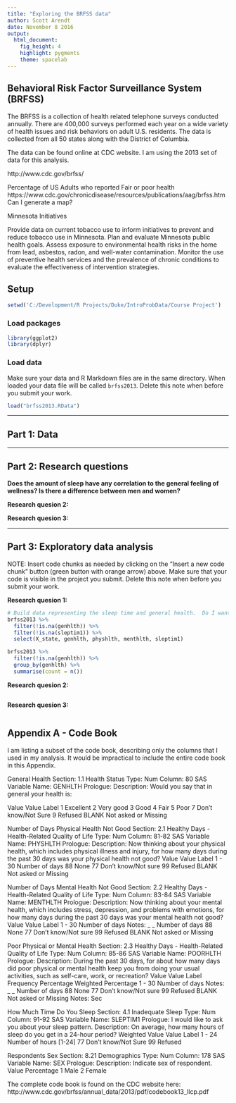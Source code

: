 ```yaml
---
title: "Exploring the BRFSS data"
author: Scott Arendt
date: November 8 2016
output: 
  html_document: 
    fig_height: 4
    highlight: pygments
    theme: spacelab
---
```


## Behavioral Risk Factor Surveillance System (BRFSS)

The BRFSS is a collection of health related telephone surveys conducted annually.  There are 400,000 surveys performed each year on a wide variety of health issues and risk behaviors on adult U.S. residents.  The data is collected from all 50 states along with the District of Columbia.

The data can be found online at CDC website.  I am using the 2013 set of data for this analysis.

http://www.cdc.gov/brfss/

Percentage of US Adults who reported Fair or poor health
https://www.cdc.gov/chronicdisease/resources/publications/aag/brfss.htm
Can I generate a map?


Minnesota Initiatives

Provide data on current tobacco use to inform initiatives to prevent and reduce tobacco use in Minnesota.
Plan and evaluate Minnesota public health goals.
Assess exposure to environmental health risks in the home from lead, asbestos, radon, and well-water contamination.
Monitor the use of preventive health services and the prevalence of chronic conditions to evaluate the effectiveness of intervention strategies.

## Setup

```r
setwd('C:/Development/R Projects/Duke/IntroProbData/Course Project')
```

### Load packages

```r
library(ggplot2)
library(dplyr)
```

### Load data

Make sure your data and R Markdown files are in the same directory. When loaded
your data file will be called `brfss2013`. Delete this note when before you submit 
your work. 

```r
load("brfss2013.RData")
```



* * *

## Part 1: Data


* * *

## Part 2: Research questions

**Does the amount of sleep have any correlation to the general feeling of wellness?  Is there a difference between men and women?**



**Research quesion 2:**

**Research quesion 3:**


* * *

## Part 3: Exploratory data analysis

NOTE: Insert code chunks as needed by clicking on the "Insert a new code chunk" 
button (green button with orange arrow) above. Make sure that your code is visible
in the project you submit. Delete this note when before you submit your work.

**Research quesion 1:**

```r
# Build data representing the sleep time and general health.  Do I want to include physical and mental health days
brfss2013 %>%
  filter(!is.na(genhlth)) %>%
  filter(!is.na(sleptim1)) %>%
  select(X_state, genhlth, physhlth, menthlth, sleptim1)

brfss2013 %>%
  filter(!is.na(genhlth)) %>%
  group_by(genhlth) %>%
  summarise(count = n())

```



**Research quesion 2:**

```r

```



**Research quesion 3:**

```r

```

## Appendix A - Code Book

I am listing a subset of the code book, describing only the columns that I used in my analysis.  It would be impractical to include the entire code book in this Appendix.

General Health
Section: 1.1 Health Status Type: Num
Column: 80 SAS Variable Name: GENHLTH
Prologue:
Description: Would you say that in general your health is:

Value Value Label
1     Excellent
2     Very good
3     Good
4     Fair
5     Poor
7     Don't know/Not Sure
9     Refused
BLANK Not asked or Missing

Number of Days Physical Health Not Good
Section: 2.1 Healthy Days - Health-Related Quality of Life Type: Num
Column: 81-82 SAS Variable Name: PHYSHLTH
Prologue:
Description: Now thinking about your physical health, which includes physical illness and injury, for how many days during the
past 30 days was your physical health not good?
Value Value Label 
1 - 30 Number of days
88    None
77    Don't know/Not sure
99    Refused
BLANK Not asked or Missing 


Number of Days Mental Health Not Good
Section: 2.2 Healthy Days - Health-Related Quality of Life Type: Num
Column: 83-84 SAS Variable Name: MENTHLTH
Prologue:
Description: Now thinking about your mental health, which includes stress, depression, and problems with emotions, for how
many days during the past 30 days was your mental health not good?
Value Value Label
1 - 30 Number of days
Notes: _ _ Number of days
88    None
77    Don't know/Not sure
99    Refused
BLANK Not asked or Missing 


Poor Physical or Mental Health
Section: 2.3 Healthy Days - Health-Related Quality of Life Type: Num
Column: 85-86 SAS Variable Name: POORHLTH
Prologue:
Description: During the past 30 days, for about how many days did poor physical or mental health keep you from doing your
usual activities, such as self-care, work, or recreation?
Value Value Label Frequency Percentage
Weighted
Percentage
1 - 30 Number of days
Notes: _ _ Number of days
88    None
77    Don't know/Not sure
99    Refused
BLANK Not asked or Missing
Notes: Sec


How Much Time Do You Sleep
Section: 4.1 Inadequate Sleep Type: Num
Column: 91-92 SAS Variable Name: SLEPTIM1
Prologue: I would like to ask you about your sleep pattern.
Description: On average, how many hours of sleep do you get in a 24-hour period?
Weighted
Value   Value Label
1 - 24  Number of hours [1-24]
77      Don't know/Not Sure
99      Refused 


Respondents Sex
Section: 8.21 Demographics Type: Num
Column: 178 SAS Variable Name: SEX
Prologue:
Description: Indicate sex of respondent.
Value 
Percentage
1   Male
2   Female



The complete code book is found on the CDC website here:
http://www.cdc.gov/brfss/annual_data/2013/pdf/codebook13_llcp.pdf